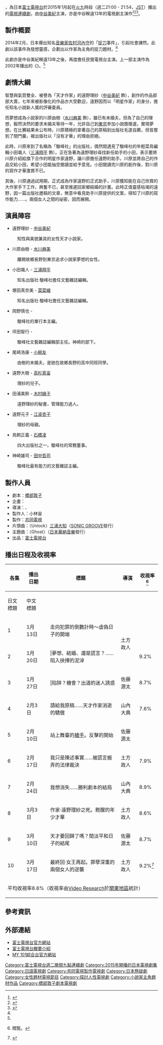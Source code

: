 {{noteTA
|G1=JP Show
}}
{{Distinguish|影子寫手 (電影)}}
{{電視節目資訊框
| 顏色       = #DB7093
| 名稱       = 代筆作家
| 原名       = {{lang|ja|ゴーストライター}}
| 圖片       = Ghostwriter2015.JPG
| show_name_2   = 代打寫手<ref name="富士電視台">{{cite web |url = http://www.fujitv.co.jp/cn/d_15_02.html |title = 代打写手 |publisher = [[富士電視台|富士電視台]]中文網站 |access-date = 2015-02-20 |archive-date = 2016-03-04 |archive-url = https://web.archive.org/web/20160304201314/http://www.fujitv.co.jp/cn/d_15_02.html }}{{zh-cn}}劇名</ref>、影子寫手<ref name="my101-157">{{cite web |url= http://www.my-cartoon.com.tw/my101/about.php?id=157 |script-title= ja:影子寫手 (ゴーストライター) |publisher= [[MY_101綜合台|MY 101綜合台]] |deadurl= yes |archiveurl= https://web.archive.org/web/20150220130634/http://www.my-cartoon.com.tw/my101/about.php?id=157 |archivedate= 2015-02-20 }}{{zh-tw}}</ref>
| 類型       =  
| 原創       = 
| 導演       = {{link-ja|土方政人|土方政人}}、{{link-ja|佐藤源太|佐藤源太}}
| 編劇       = [[橋部敦子|橋部敦子]]
| 演出       = [[中谷美紀|中谷美紀]]
| 主題曲     = 〈Ghost〉{{link-ja|androp|androp}}
| 片頭曲     = 〈Unlock〉[[三浦大知|三浦大知]]
| 國家       = {{JPN}}
| 地區       = {{JPN}}
| 語言       = [[日語|日語]]
| 季數       = 
| 集數       = 10
| 製作人     = 小林宙
| 外景       = {{JPN}}
| 每集長     = 54分鐘（含廣告）
| 頻道       = [[富士電視台|富士電視台]]
| 電視網     = 
| 視訊制式   = [[高清晰度电视|高解析度電視]]
| 音訊制式   = [[立體聲|立體聲]]
| 首播國家= {{JPN}}
| 開始       = 2015年1月13日
| 結束       = 2015年3月17日
| 首播國家1= {{TWN}}
| 頻道1  = [[MY_101綜合台|MY 101綜合台]]
| 開始1    = 2015年1月23日
| 結束1    = 2015年3月27日
| 相關劇集   = 
| 中國大陸名稱 = 
| 台灣名稱     = 影子寫手<ref name="my101-157"/>
| 港澳名稱     = 
| 馬新名稱     = 
| 官方網站   = http://www.fujitv.co.jp/ghostwriter/ 
| imdb_id    = 
| tv_com_id  = 
}}
{{日本作品|代筆作家|ゴーストライター|Ghostwriter}}，為日本[[富士電視台|富士電視台]]於2015年1月起在[[富士電視台週二晚間九點連續劇|火九]]時段（週二21:00 - 21:54，[[日本標準時|JST]]）播出的[[日本電視劇|電視連續劇]]，由[[中谷美紀|中谷美紀]]主演，亦是中谷睽違13年的電視劇主演作<ref name="sankei">{{Cite news |title=中谷美紀、13年ぶり連ドラ単独主演！フジ系「ゴーストライター」 |newspaper=SANSPO |date=2014-11-29 |url=http://www.sanspo.com/geino/news/20141129/oth14112905070015-n1.html |accessdate=2014-11-29 |language=ja |archive-url=https://web.archive.org/web/20141130145206/http://www.sanspo.com/geino/news/20141129/oth14112905070015-n1.html |archive-date=2014-11-30 |dead-url=yes }}</ref><ref name="hochi">{{Cite news|title=中谷美紀13年ぶり連ドラ主演 フジ系「ゴーストライター」で天才小説家 |newspaper=[[體育報知|體育報知]] |date=2014-11-29 |url=http://www.hochi.co.jp/entertainment/20141128-OHT1T50299.html |accessdate=2014-11-29 |language=ja |deadurl=yes |archiveurl=https://web.archive.org/web/20150907025252/http://www.hochi.co.jp/entertainment/20141128-OHT1T50299.html |archivedate=2015-09-07 }}</ref><ref>{{Cite web |url=http://www.chinesedaily.com/focus_list.asp?no=c1332606.txt&lanmu=T12&readdate=12-6-2014 |title=中谷美紀《代筆作家》對決水川麻美 |access-date=2014-12-17 |archive-date=2020-12-03 |archive-url=https://web.archive.org/web/20201203081336/http://www.chinesedaily.com/focus_list.asp?no=c1332606.txt&lanmu=T12&readdate=12-6-2014 }}</ref>。

== 製作概要 ==
2014年2月，日本爆出知名[[音樂家|音樂家]][[佐村河內守|佐村河內守]]的「[[捉刀|捉刀]]事件」，引起社會譁然。此劇以該事件為發想靈感，企劃出以作家為主角的捉刀題材。<ref name="sankei"/>

此劇亦是中谷美紀睽違13年之後，再度擔任民營電視台主演。上一部主演作為2002年播出的《{{link-ja|TOP LADY|恋するトップレディ}}》。<ref name="hochi"/>

== 劇情大綱 ==
智慧與氣質雙全、被譽為「天才作家」的遠野理紗（[[中谷美紀|中谷美紀]] 飾），創作的作品部部大賣，七年來被影像化的作品亦大受歡迎，遠野因而以「明星作家」的身分，擔任知名小說新人獎的評審委員。

而夢想成為小說家的川原由樹（[[水川麻美|水川麻美]] 飾），雖已有未婚夫，但為了自己的理想，毅然決然的要求未婚夫等待一年，允許自己到[[東京|東京]]參加小說獎徵選，實現夢想。在比賽結果未公布時，川原積極的拿著自己的原稿到出版社毛遂自薦，但皆嘗到了閉門羹，被出版社以「沒有才華」的理由拒絕。

此時，川原來到了名稱為「駿峰社」的出版社，偶然間遇見了駿峰社的年輕菜鳥編輯小田颯人（[[三浦翔平|三浦翔平]] 飾）。正在急著為遠野理紗尋找新任助手的小田，表示要將川原介紹給旗下合作的明星作家遠野，讓川原擔任遠野的助手。川原並將自己的作品交給小田，希望小田能抽空閱讀並給予意見。小田閱讀完川原的創作後，對川原的寫作才華激賞不已。

其後，川原通過試用期，正式成為作家遠野的正式助手，川原獲知能在自己欣賞的大作家手下工作，興奮不已，甚至推遲回家鄉結婚的計畫。此時正值靈感枯竭的遠野，因一篇出版社邀稿的文章，無意中看見助手川原提供的文案，得知了川原的寫作能力……。兩個女人之間的祕密，因而展開。

== 演員陣容 ==
* 遠野理紗 - [[中谷美紀|中谷美紀]]
:知性與美貌兼具的女性天才小說家。
* 川原由樹 - [[水川麻美|水川麻美]]
:離開故鄉長野到東京追求小說家夢想的女性。
* 小田颯人 - [[三浦翔平|三浦翔平]]
:知名出版社·駿峰社擔任文藝雜誌編輯。
* 塚田真奈美 - [[菜菜緒|菜菜緒]]
:知名出版社·駿峰社擔任文藝雜誌編輯。
* 岡野慎也 - {{tsl|ja|羽場裕一}}
:駿峰社的單行本主編。
* 坪田智行 - {{tsl|ja|水橋研二}}
:駿峰社文藝雜誌編輯部主任。神崎的部下。
* 尾崎浩康 - [[小柳友|小柳友]]
:由樹的未婚夫，是她在故鄉長野的高中同班同學。
* 遠野大樹 - [[高杉真宙|高杉真宙]]
:理紗的兒子。
* 田浦美鈴 - [[木村綠子|木村綠子]]
:遠野理紗的秘書，管理能力過人。
* 遠野元子 - [[江波杏子|江波杏子]]
:理紗的母親。
* 鳥飼正義 - [[石橋凌|石橋凌]]
:四大出版社之一，駿峰社的常務董事。
* 神崎雄司 - [[田中哲司|田中哲司]]
:駿峰社最有能力的文藝雜誌主編。

== 製作人員 ==
*劇本：[[橋部敦子|橋部敦子]]
*企畫：{{link-ja|增本淳|増本淳}}
*導演：{{link-ja|土方政人|土方政人}}、{{link-ja|佐藤源太|佐藤源太}}
*製作人：小林宙
*製作：[[共同電視|共同電視]]
*片頭曲：〈Unlock〉[[三浦大知|三浦大知]]（[[SONIC_GROOVE|SONIC GROOVE]]發行）
*主題曲：〈Ghost〉{{link-ja|androp|androp}}（[[日本華納音樂|日本華納音樂]]發行）
*出品：[[富士電視台|富士電視台]]

== 播出日程及收視率 ==
{| class="wikitable" style="text-align:center"
|-
!rowspan="2"|各集!!rowspan="2"|播出日期!!colspan="2"|標題!!rowspan="2"|導演!!rowspan="2"|收視率<ref>{{cite web|url=http://www.sponichi.co.jp/entertainment/yomimono/drama/2015/01_03/ghostwriter/|title=ゴーストライター|publisher=[[體育日本|體育日本]]|date=2015年1月21日|language=ja|deadurl=yes|archiveurl=https://web.archive.org/web/20160304110031/http://www.sponichi.co.jp/entertainment/yomimono/drama/2015/01_03/ghostwriter/|archivedate=2016年3月4日}}閲覧。</ref>!!rowspan="2"|備註
|-
!日文標題!!中文標題
|-
|1||1月13日||{{lang|ja|罪への秒読み〜偽りの日々の始まり}}||走向犯罪的倒數計時〜虛偽日子的開端||rowspan="2"|土方政人||{{Color|red|10.5%}}||擴大15分鐘
|-
|2||1月20日||{{lang|ja|夢か結婚か、それとも嘘か…泥沼の決断}}|||夢想、結婚、還是謊言？……陷入抉擇的泥淖||{{0}}9.2%||
|-
|3||1月27日||{{lang|ja|罠か、チャンスか、デビューの甘い誘惑}}|||陷阱？機會？出道的迷人誘惑||佐藤源太||{{0}}8.7%||
|-
|4||2月{{0}}3日||{{lang|ja|原稿をください…消えた天才作家の誇り}}||請給我原稿……天才作家消逝的驕傲||山內大典||{{0}}7.6%||
|-
|5||2月10日||{{lang|ja|舞台に上がったゴースト。逆襲の始まり}}||站上舞臺的[[槍手|槍手]]。反擊的開始||佐藤源太||{{Color|blue|{{0}}7.0%}}||
|-
|6||2月17日||{{lang|ja|私は真実を述べます…嘘つきにくだされる法の裁き}}||我只是陳述事實……被謊言搬弄的法律裁決||土方政人||{{0}}7.9%||
|-
|7||2月24日||{{lang|ja|私は消えたい…勝利のシナリオの結末}}||我想消失……勝利劇本的結局||山內大典||{{0}}8.9%||
|-
|8||3月{{0}}3日||{{lang|ja|作家・遠野リサの死。よみがえる若き才能}}||作家·遠野理紗之死。甦醒的年少才華||土方政人||{{0}}8.6%||
|-
|9||3月10日||{{lang|ja|天才は帰ってくるのか？退屈で平和な日々の果てに}}||天才要回歸了嗎？閒淡平和日子的結尾||佐藤源太||{{0}}8.7%||
|-
|10||3月17日||{{lang|ja|最終回・女王の帰還。罪深き二人の女の逆襲}}||最終回·女王再起。罪孽深重的兩個女人的逆襲||土方政人||{{0}}9.2%<ref>{{cite web |url = http://www.sponichi.co.jp/entertainment/news/2015/03/18/kiji/K20150318009994090.html |title = 中谷美紀主演「ゴーストライター」最終回は９・２％ |publisher = [[體育日本|體育日本]] |accessdate = 2015-03-20 |archive-date = 2015-12-08 |archive-url = https://web.archive.org/web/20151208193700/http://www.sponichi.co.jp/entertainment/news/2015/03/18/kiji/K20150318009994090.html }}</ref>||
|-
!colspan="7"|平均收視率8.6%（收視率由[[Video_Research|Video Research]]於[[關東地方|關東地區]]統計）
|}

== 參考資訊 ==
{{Reflist}}

== 外部連結 ==
* [http://www.fujitv.co.jp/ghostwriter/ 富士電視台官方網站] {{Wayback|url=http://www.fujitv.co.jp/ghostwriter/ |date=20220612051322 }}{{ja icon}}
* [https://web.archive.org/web/20141219084744/http://www.fujitv.co.jp/fujitv/news/pub_2014/i/141129-i227.html 富士電視台概要介紹]{{ja icon}}
* [http://www.my-cartoon.com.tw/my101/ghostwriter/ MY 101綜合台官方網站] {{Wayback|url=http://www.my-cartoon.com.tw/my101/ghostwriter/ |date=20201124153218 }}{{zh-tw}}

{{電視節目的變遷
|電視台={{JPN}}[[富士電視台|富士電視台]]
|播放檔次=[[富士電視台週二晚間九點連續劇|週二晚間九點連續劇]]21:00 - 21:54
|節目名稱=代筆作家<br>（2015.1.13 - 2015.3.17）
|上一節目=[[全部成為F#電視劇|全部成為F]]<br>（2014.10.21 - 2014.12.23）
|下一節目=戲劇時段廢止<br>（改播{{link-ja|發現！餐廳 做出日本美食！|発見!なるほどレストラン 日本のおいしいごはんを作ろう!}}）
}}
{{電視節目的變遷
|電視台={{TWN}}[[MY_101綜合台|MY 101綜合台]]
|播放檔次=週五22:00 - 23:00
|節目名稱=影子寫-{手}-<br>（2015.1.23 - 2015.3.27）
|上一節目=[[女信長|女信長]]<br />（2015.01.09 - 2015.01.16）
|下一節目=[[GTO_(2012年电视剧)|麻辣教師GTO 台灣篇]]<br>（2015.4.3 - 2015.4.10）
}}
{{富士電視台週二晚間九點連續劇}}
{{2015年台灣播出之日劇}}
{{DEFAULTSORT:kousuto raita}}
[[Category:富士電視台週二晚間九點連續劇|Category:富士電視台週二晚間九點連續劇]]
[[Category:2015年開播的日本電視劇集|Category:2015年開播的日本電視劇集]]
[[Category:日語電視劇|Category:日語電視劇]]
[[Category:共同電視製作電視劇|Category:共同電視製作電視劇]]
[[Category:日本懸疑劇|Category:日本懸疑劇]]
[[Category:女性題材電視節目|Category:女性題材電視節目]]
[[Category:探討人性電視劇|Category:探討人性電視劇]]
[[Category:小說家主角題材作品|Category:小說家主角題材作品]]
[[Category:橋部敦子劇本電視劇|Category:橋部敦子劇本電視劇]]